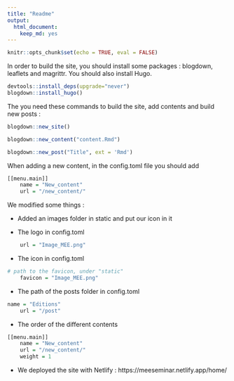 ```yaml
---
title: "Readme"
output: 
  html_document: 
    keep_md: yes
---
```


```r
knitr::opts_chunk$set(echo = TRUE, eval = FALSE)
```

In order to build the site, you should install some packages : blogdown, leaflets and magrittr.
You should also install Hugo.

```r
devtools::install_deps(upgrade="never")
blogdown::install_hugo()

```


The you need these commands to build the site, add contents and build new posts :

```r
blogdown::new_site()

blogdown::new_content("content.Rmd")

blogdown::new_post("Title", ext = 'Rmd')

```
When adding a new content, in the config.toml file you should add

```r
[[menu.main]]
    name = "New_content"
    url = "/new_content/"
```


We modified some things :

* Added an images folder in static and put our icon in it

* The logo in config.toml

```r
    url = "Image_MEE.png"
```

* The icon in config.toml

```r
# path to the favicon, under "static"
    favicon = "Image_MEE.png"
```

* The path of the posts folder in config.toml

```r
name = "Editions"
    url = "/post" 
```

* The order of the different contents

```r
[[menu.main]]
    name = "New_content"
    url = "/new_content/"
    weight = 1
```

* We deployed the site with Netlify : https://meeseminar.netlify.app/home/
